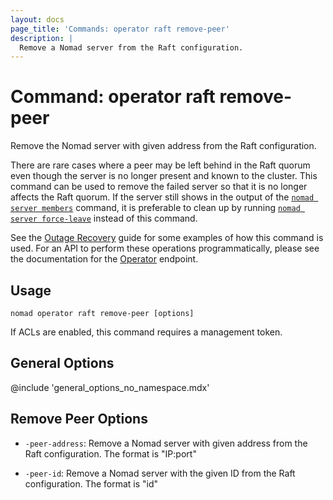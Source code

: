 ```yaml
---
layout: docs
page_title: 'Commands: operator raft remove-peer'
description: |
  Remove a Nomad server from the Raft configuration.
---
```


# Command: operator raft remove-peer

Remove the Nomad server with given address from the Raft configuration.

There are rare cases where a peer may be left behind in the Raft quorum even
though the server is no longer present and known to the cluster. This command
can be used to remove the failed server so that it is no longer affects the Raft
quorum. If the server still shows in the output of the [`nomad server members`]
command, it is preferable to clean up by running [`nomad server force-leave`]
instead of this command.

See the [Outage Recovery] guide for some examples of how this command is used.
For an API to perform these operations programmatically, please see the
documentation for the [Operator] endpoint.

## Usage

```plaintext
nomad operator raft remove-peer [options]
```

If ACLs are enabled, this command requires a management token.

## General Options

@include 'general_options_no_namespace.mdx'

## Remove Peer Options

- `-peer-address`: Remove a Nomad server with given address from the Raft
  configuration. The format is "IP:port"

- `-peer-id`: Remove a Nomad server with the given ID from the Raft
  configuration. The format is "id"

[`nomad server force-leave`]: /nomad/commands/server/force-leave 'Nomad server force-leave command'
[`nomad server members`]: /nomad/commands/server/members 'Nomad server members command'
[operator]: /nomad/api-docs/operator 'Nomad Operator API'
[outage recovery]: /nomad/tutorials/manage-clusters/outage-recovery
